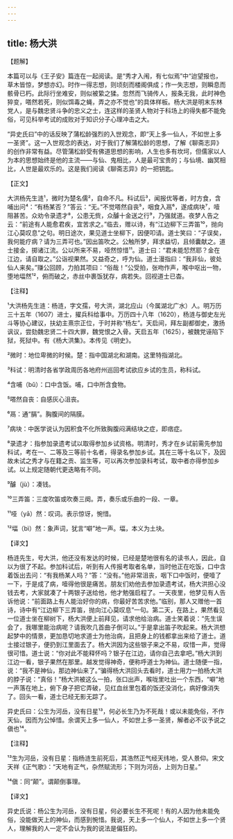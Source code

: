 ```yaml
---
---
---
```

title: 杨大洪
---




【题解】


本篇可以与《王子安》篇连在一起阅读。是“秀才入闱，有七似焉”中“迨望报也，草木皆惊，梦想亦幻。时作一得志想，则顷刻而楼阁俱成；作一失志想，则瞬息而骸骨已朽。此际行坐难安，则似被絷之猱。忽然而飞骑传人，报条无我，此时神色猝变，嗒然若死，则似饵毒之蝇，弄之亦不觉也”的具体样板。杨大洪是明末东林党人，是与魏忠贤斗争的忠义之士，连这样的圣贤人物对于科场上的得失都不能免俗，可见科举考试的成败对于知识分子心理冲击之大。

“异史氏曰”中的话反映了蒲松龄强烈的入世观念，即“天上多一仙人，不如世上多一圣贤”。这一入世观念的表达，对于我们了解蒲松龄的思想，了解《聊斋志异》的创作非常有益。尽管蒲松龄受有佛道思想的影响，人生也多有坎坷，但儒家以人为本的思想始终是他的主流——与仙、鬼相比，人是最可宝贵的；与仙境、幽冥相比，人世是最欢乐的。这是我们阅读《聊斋志异》的一把钥匙。

【正文】

大洪杨先生涟¹，微时为楚名儒²，自命不凡。科试后³，闻报优等者，时方食，含哺出问⁴：“有杨某否？”答云：“无。”不觉嗒然自丧⁵，咽食入鬲⁶，遂成病块⁷，噎阻甚苦。众劝令录遗才⁸，公患无赀，众醵十金送之行⁹，乃强就道。夜梦人告之云：“前途有人能愈君疾，宜苦求之。”临去，赠以诗，有“江边柳下三弄笛¹⁰，抛向江心莫叹息”之句。明日途次，果见道士坐柳下，因便叩请。道士笑曰：“子误矣，我何能疗病？请为三弄可也。”因出笛吹之。公触所梦，拜求益切，且倾囊献之。道士接金，掷诸江流。公以所来不易，哑然惊惜¹¹。道士曰：“君未能恝然耶？金在江边，请自取之。”公诣视果然。又益奇之，呼为仙。道士漫指曰：“我非仙，彼处仙人来矣。”赚公回顾，力拍其项曰：“俗哉！”公受拍，张吻作声，喉中呕出一物，堕地堛然¹²，俯而破之，赤丝中裹饭犹存，病若失。回视道士已杳。





【注释】


¹大洪杨先生涟：杨涟，字文孺，号大洪，湖北应山（今属湖北广水）人。明万历三十五年（1607）进士，擢兵科给事中。万历四十八年（1620），杨涟与御史左光斗等协心建议，扶幼主熹宗正位，于时并称“杨左”。天启间，拜左副都御史，激扬讽议，尝劾魏忠贤二十四大罪，魏党恨之入骨。天启五年（1625），被魏党诬陷下狱，死狱中。有《杨大洪集》。本传见《明史》。

²微时：地位卑微的时候。楚：指中国湖北和湖南。这里特指湖北。

³科试：明清时各省学政周历各地府州巡回考试欲应乡试的生员，称科试。

⁴含哺（bǔ）：口中含饭。哺，口中所含食物。

⁵嗒然自丧：自感灰心沮丧。

⁶鬲：通“膈”。胸腹间的隔膜。

⁷病块：中医学说认为因积食不化所致胸腹闷满结块之症，即痞症。

⁸录遗才：指参加录遗考试以取得参加乡试资格。明清时，秀才在乡试前需先参加科试，考在一、二等及三等前十名者，得录名参加乡试。其在三等十名以下，及因故未试之秀才与在籍之贡、监生等，可以再次参加录科考试，取中者亦得参加乡试。以上规定随朝代更迭略有不同。

⁹醵（jù）：凑钱。

¹⁰三弄笛：三度吹笛或吹奏三阕。弄，奏乐或乐曲的一段、一章。

¹¹哑（yā）然：叹词。表示惊讶，惋惜。

¹²堛（bì）然：象声词，犹言“噼”地一声。堛，本义为土块。





【译文】


杨涟先生，号大洪，他还没有发达的时候，已经是楚地很有名的读书人，因此，自以为很了不起。参加科试后，听到有人传报考取者名单，当时他正在吃饭，口中含着饭出去问：“有我杨某人吗？”答：“没有。”他非常沮丧，咽下口中饭时，便噎了一下，于是成了病，噎得他很是痛苦。朋友们劝他去参加录遗考试，杨大洪担心没钱去考，大家就凑了十两银子送给他，他才勉强启程了。一天夜里，他梦见有人告诉他说：“前面路上有人能治好你的病，你最好苦苦求他。”临别，那人又赠他一首诗，诗中有“江边柳下三弄笛，抛向江心莫叹息”一句。第二天，在路上，果然看见一位道士坐在柳树下，杨大洪便上前拜见，请求他给治病。道士笑着说：“先生误会了，我哪里能治病呢？请我吹几首曲子倒可以。”于是拿出笛子吹起来。杨大洪想起梦中的情景，更加恳切地求道士为他治病，且把身上的钱都拿出来给了道士。道士接过银子，便扔到江里面去了。杨大洪因为这些银子来之不易，叹惜一声，觉得很可惜。道士说：“你对此不能释怀吗？银子在江边，请你自己去拿吧。”杨大洪到江边一看，银子果然在那里。越发觉得神奇，便称呼道士为神仙。道士随便一指，说：“我不是神仙，那边神仙来了。”骗得杨大洪回头去看时，道士用力一拍杨大洪的脖子说：“真俗！”杨大洪被这么一拍，张口出声，喉咙里吐出一个东西，“噼”地一声落在地上，俯下身子把它弄破，见红血丝里包着的饭还没消化，病好像消失了。回头一看，道士已经无影无踪了。

异史氏曰：公生为河岳，没有日星¹³，何必长生乃为不死哉！或以未能免俗，不作天仙，因而为公悼惜。余谓天上多一仙人，不如世上多一圣贤，解者必不议予说之傎也¹⁴。





【注释】


¹³生为河岳，没有日星：指杨涟生前死后，其浩然正气经天纬地，受人景仰。宋文天祥《正气歌》：“天地有正气，杂然赋流形；下则为河岳，上则为日星。”

¹⁴傎：同“颠”。谓颠倒事理。





【译文】


异史氏说：杨公生为河岳，没有日星，何必要长生不死呢！有的人因为他未能免俗，没能做天上的神仙，而感到惋惜。我说，天上多一个仙人，不如世上多一个贤人，理解我的人一定不会认为我的说法是偏狂的。